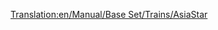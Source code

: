 [[Translation:en/Manual/Base Set/Trains/AsiaStar]]
{{it/Manuale/Set base/Treni/Motrici|Image=[[File:en/Manual/Base Set/Trains/Asiastar.png]]
|Name="AsiaStar"
|Cost=€ 100.780
|Speed=265 km/h (165 mph)
|Weight=190 t
|Power=8.111 hp (5.966 kW)
|Annual=€ 7.030
|Designed=1992
|Lifespan=25
|Capacity=N/A
|Description=Questa è la [[it/Manuale/Set base/Ferrovie elettrificate|locomotiva elettrica]] più veloce del gioco. Si presenta come una coppia di locomotive elettriche ad alta potenza, una su ogni estremità del treno.
|Real-life=Questa locomotiva è l'equivalente di Transport Tycoon dell' [https://www.wikipedia.org/wiki/British Rail Class 373 Eurostar (class 373)] (che opera nel tunnel della Manica) e successivi modelli [https://www.wikipedia.org/wiki/it:TGV TGV].
}}